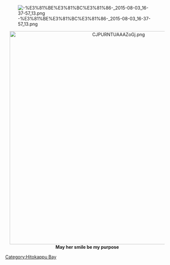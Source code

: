 [[File:-%E3%81%BE%E3%81%BC%E3%81%86-_2015-08-03_16-37-57_13.png|thumb|right]]

<div style="text-align: center; direction: ltr; margin-left: 1em;">

[[File:CJPURNTUAAAZoGj.png|left|thumb|672x672px]]'''May her smile be my purpose'''
</div>
[[Category:Hitokappu Bay]]